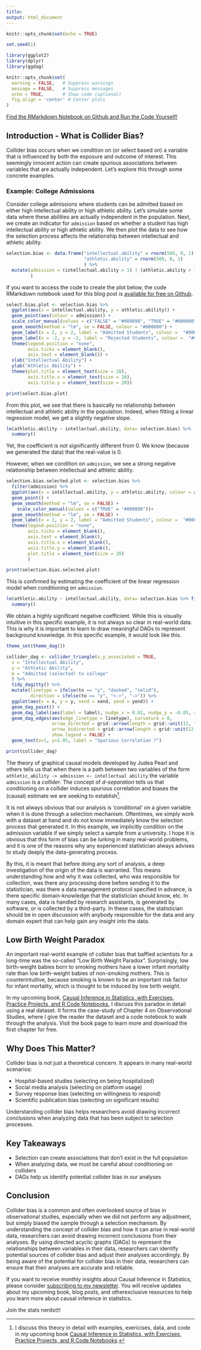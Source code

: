 ```yaml
---
title:
output: html_document
---
```


```r
knitr::opts_chunk$set(echo = TRUE)

set.seed(1)

library(ggplot2)
library(dplyr)
library(ggdag)

knitr::opts_chunk$set(
  warning = FALSE,   # Suppress warnings
  message = FALSE,   # Suppress messages
  echo = TRUE,       # Show code (optional)
  fig.align = 'center' # Center plots
)
```

[Find the RMarkdown Notebook on Github and Run the Code Yourself!](https://github.com/JB-Statistical-Consulting/biostatistics/tree/main/biostatistics.ca)

## Introduction - What is Collider Bias?

Collider bias occurs when we condition on (or select based on) a variable that is influenced by both the exposure and outcome of interest. This seemingly innocent action can create spurious associations between variables that are actually independent. Let's explore this through some concrete examples.

### Example: College Admissions
Consider college admissions where students can be admitted based on either high intellectual ability or high athletic ability. Let's simulate some data where these abilities are actually independent in the population. Next, we create an indicator for `admission` based on whether a student has high intellectual ability or high athletic ability. We then plot the data to see how the selection process affects the relationship between intellectual and athletic ability.

```r
selection.bias <- data.frame("intellectual.ability" = rnorm(500, 0, 1),
                             "athletic.ability" = rnorm(500, 0, 1)
                             ) %>%
  mutate(admission = (intellectual.ability > 1) | (athletic.ability > 1.5)
         )
```

If you want to access the code to create the plot below, the code RMarkdown notebook used for this blog post is [available for free on Github](https://github.com/JB-Statistical-Consulting/biostatistics/tree/main/biostatistics.ca).

```r
select.bias.plot <- selection.bias %>%
  ggplot(aes(x = intellectual.ability, y = athletic.ability)) +
  geom_point(aes(colour = admission)) +
  scale_color_manual(values = c("FALSE" = "#989898", "TRUE" = "#000000"))+
  geom_smooth(method = "lm", se = FALSE, colour = "#000000") +
  geom_label(x = 2, y = 2, label = "Admitted Students", colour =  "#000000", label.size = 0.5) +
  geom_label(x = -2, y = -2, label = "Rejected Students", colour =  "#989898", label.size = 0.5) +
  theme(legend.position = "none",
        axis.ticks = element_blank(),
        axis.text = element_blank()) +
  xlab("Intellectual Ability") +
  ylab("Athletic Ability") +
  theme(plot.title = element_text(size = 20),
        axis.title.x = element_text(size = 20),
        axis.title.y = element_text(size = 20))

print(select.bias.plot)
```

From this plot, we see that there is basically no relationship between intellectual and athletic ability in the population. Indeed, when fitting a linear regression model, we get a slightly negative slope.

```r
lm(athletic.ability ~ intellectual.ability, data= selection.bias) %>%
  summary()
```
 Yet, the coefficient is not significantly different from 0. We know (because we generated the data) that the real-value is 0.

However, when we condition on `admission`, we see a strong negative relationship between intellectual and athletic ability. 


```r
selection.bias.selected.plot <- selection.bias %>%
  filter(admission) %>%
  ggplot(aes(x = intellectual.ability, y = athletic.ability, colour = admission)) +
  geom_point() +
  geom_smooth(method = "lm", se = FALSE) +
    scale_color_manual(values = c("TRUE" = "#000000"))+
  geom_smooth(method = "lm", se = FALSE) +
  geom_label(x = 2, y = 2, label = "Admitted Students", colour =  "#000000", label.size = 0.5) +
  theme(legend.position = "none",
        axis.ticks = element_blank(),
        axis.text = element_blank(),
        axis.title.x = element_blank(),
        axis.title.y = element_blank(),
        plot.title = element_text(size = 20)
        )

print(selection.bias.selected.plot)
```
This is confirmed by estimating the coefficient of the linear regression model when conditioning on `admission`.

```r
lm(athletic.ability ~ intellectual.ability, data= selection.bias %>% filter(admission)) %>%
  summary()
```
We obtain a highly significant negative coefficient. While this is visually intuitive in this specific example, it is not always so clear in real-world data. This is why it is important to learn to draw meaningful DAGs to represent background knowledge. In this specific example, it would look like this.

```r
theme_set(theme_dag())

collider_dag <- collider_triangle(x_y_associated = TRUE,
  x = "Intellectual Ability",
  y = "Athletic Ability",
  m = "Admitted (selected) to college"
  ) %>%
  tidy_dagitty() %>% 
  mutate(linetype = ifelse(to == "y", "dashed", "solid"),
         direction = ifelse(to == "y", "<->", "->")) %>%
  ggplot(aes(x = x, y = y, xend = xend, yend = yend)) + 
  geom_dag_point() + 
  geom_dag_label(aes(label = label), nudge_x = 0.01, nudge_y = -0.05, show.legend = FALSE) + 
  geom_dag_edges(aes(edge_linetype = linetype), curvature = 0, 
                 arrow_directed = grid::arrow(length = grid::unit(12, "pt"), type = "closed"),
                 arrow_bidirected = grid::arrow(length = grid::unit(12, "pt"), ends = "both", type = "closed"),
                 show.legend = FALSE) +
  geom_text(x=1, y=1.05, label = "Spurious Correlation ?")

print(collider_dag)
```

The theory of graphical causal models developed by Judea Pearl and others tells us that when there is a path between two variables of the form `athletic_ability -> admission <- intellectual ability` the variable `admission` is a *collider*. The concept of *d-separation* tells us that conditioning on a collider induces spurious correlation and biases the (causal) estimate we are seeking to establish[^1].

It is not always obvious that our analysis is 'conditional' on a given variable when it is done through a selection mechanism. Oftentimes, we simply work with a dataset at hand and do not know immediately know the selection process that generated it. In this example, we implicitly condition on the admission variable if we simply select a sample from a university. I hope it is obvious that this form of bias can be lurking in many real-world problems, and it is one of the reasons why any experienced statistician always advises to study deeply the data-generating process.

By this, it is meant that before doing any sort of analysis, a deep investigation of the origin of the data is warranted. This means understanding how and why it was collected, who was responsible for collection, was there any processing done before sending it to the statistician, was there a data management protocol specified in advance, is there specific domain-knowledge that the statistician should know, etc. In many cases, data is handled by research assistants, is generated by software, or is collected by a third-party. In these cases, the statistician should be in open discussion with anybody responsible for the data and any domain expert that can help gain any insight into the data.

## Low Birth Weight Paradox

An important real-world example of collider bias that baffled scientists for a long-time was the so-called "Low Birth Weight Paradox". Surprisingly, low birth-weight babies born to smoking mothers have a lower infant mortality rate than low birth-weight babies of non-smoking mothers. This is counterintuitive, because smoking is known to be an important risk factor for infant mortality, which is thought to be induced by low birth weight.

In my upcoming book, [Causal Inference in Statistics, with Exercises, Practice Projects, and R Code Notebooks ](https://justinbelair.ca/causal-inference-in-statistics-book?utm_source=biostatistics&utm_medium=blog&utm_campaign=collider_bias), I discuss this paradox in detail using a real dataset. It forms the case-study of Chapter 4 on Observational Studies, where I give the reader the dataset and a code notebook to walk through the analysis. Visit the book page to learn more and download the first chapter for free.

## Why Does This Matter?
Collider bias is not just a theoretical concern. It appears in many real-world scenarios:

- Hospital-based studies (selecting on being hospitalized)
- Social media analysis (selecting on platform usage)
- Survey response bias (selecting on willingness to respond)
- Scientific publication bias (selecting on significant results)

Understanding collider bias helps researchers avoid drawing incorrect conclusions when analyzing data that has been subject to selection processes.

## Key Takeaways

- Selection can create associations that don't exist in the full population
- When analyzing data, we must be careful about conditioning on colliders
- DAGs help us identify potential collider bias in our analyses

## Conclusion

Collider bias is a common and often overlooked source of bias in observational studies, especially when we did not perform any adjustment, but simply biased the sample through a selection mechanism. By understanding the concept of collider bias and how it can arise in real-world data, researchers can avoid drawing incorrect conclusions from their analyses. By using directed acyclic graphs (DAGs) to represent the relationships between variables in their data, researchers can identify potential sources of collider bias and adjust their analyses accordingly. By being aware of the potential for collider bias in their data, researchers can ensure that their analyses are accurate and reliable.

If you want to receive monthly insights about Causal Inference in Statistics, please consider [subscribing to my newsletter](https://causal-inference-in-statistics.beehiiv.com/subscribe?utm_source=biostatistics&utm_medium=blog&utm_campaign=collider_bias). You will receive updates about my upcoming book, blog posts, and otherexclusive resources to help you learn more about causal inference in statistics. 

Join the stats nerds🤓!

[^1]: I discuss this theory in detail with examples, exericises, data, and code in my upcoming book [Causal Inference in Statistics, with Exercises, Practice Projects, and R Code Notebooks](https://justinbelair.ca/causal-inference-in-statistics-book?utm_source=biostatistics&utm_medium=blog&utm_campaign=collider_bias). 
